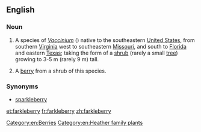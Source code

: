 ==English==

===Noun===
{{wikipedia}}
{{en-noun|~|farkleberries}}
# {{context|uncountable|lang=en}} A species of ''[[Vaccinium]]'' ({{taxlink|Vaccinium arboreum|species|noshow=1}}) native to the southeastern [[United States]], from southern [[Virginia]] west to southeastern [[Missouri]], and south to [[Florida]] and eastern [[Texas]]; taking the form of a [[shrub]] (rarely a small [[tree]]) growing to 3-5 m (rarely 9 m) tall.
# {{context|countable|lang=en}} A [[berry]] from a shrub of this species.

===Synonyms===
* [[sparkleberry]]

[[Category:en:Berries]]
[[Category:en:Heather family plants]]

[[et:farkleberry]]
[[fr:farkleberry]]
[[zh:farkleberry]]